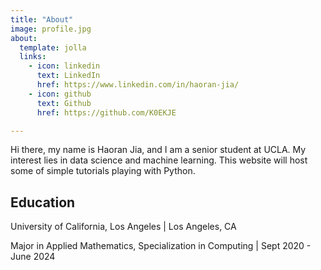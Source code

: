 ```yaml
---
title: "About"
image: profile.jpg
about:
  template: jolla
  links:
    - icon: linkedin
      text: LinkedIn
      href: https://www.linkedin.com/in/haoran-jia/
    - icon: github
      text: Github
      href: https://github.com/K0EKJE

---
```

Hi there, my name is Haoran Jia, and I am a senior student at UCLA. My interest lies in data science and machine learning. This website will host some of simple tutorials playing with Python.

## Education

University of California, Los Angeles | Los Angeles, CA

Major in Applied Mathematics, Specialization in Computing | Sept 2020 - June 2024
